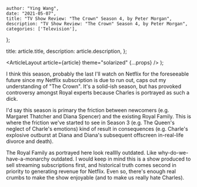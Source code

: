 
    author: "Ying Wang",
    date: "2021-05-07",
    title: "TV Show Review: "The Crown" Season 4, by Peter Morgan",
    description: "TV Show Review: "The Crown" Season 4, by Peter Morgan",
    categories: ['Television'],
};

  title: article.title,
  description: article.description,
};

  <ArticleLayout article={article} theme="solarized" {...props} />
);

I think this season, probably the last I'll watch on Netflix for the foreseeable
future since my Netflix subscription is due to run out, caps out my
understanding of "The Crown". It's a solid-ish season, but has provoked
controversy amongst Royal experts because Charles is portrayed as such a dick.

I'd say this season is primary the friction between newcomers (e.g. Margaret
Thatcher and Diana Spencer) and the existing Royal Family. This is where the
friction we've started to see in Season 3 (e.g. The Queen's neglect of Charle's
emotions) kind of result in consequences (e.g. Charle's explosive outburst at
Diana and Diana's subsequent offscreen in-real-life divorce and death).

The Royal Family as portrayed here look realllly outdated. Like
why-do-we-have-a-monarchy outdated. I would keep in mind this is a show produced
to sell streaming subscriptions first, and historical truth comes second in
priority to generating revenue for Netflix. Even so, there's enough real crumbs
to make the show enjoyable (and to make us really hate Charles).
